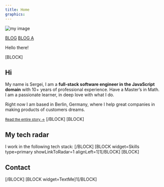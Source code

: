 ```yaml
---
title: Home
graphics:
---
```



<Avatar title={props.pageContext.frontmatter.title} />

![my image](/assets/single.jpg)

[BLOG](/blog)
[BLOG A](/blog/a)

Hello there!

[BLOCK]

## Hi

My name is Sergei, I am a **full-stack software engineer in the JavaScript domain** with 10+ years of professional experience. Have a Master’s in Math. I am a passionate learner, in deep love with what I do.

Right now I am based in Berlin, Germany, where I help great companies in making products of customers dreams.

<small>[Read the entire story &rarr;](/story/)</small>
[/BLOCK]
[BLOCK]
## My tech radar
I work in the following tech stack:
[/BLOCK]
[BLOCK widget=Skills type=primary showLinkToRadar=1 alignLeft=1]1[/BLOCK]
[BLOCK]
## Contact
[/BLOCK]
[BLOCK widget=TextMe]1[/BLOCK]
